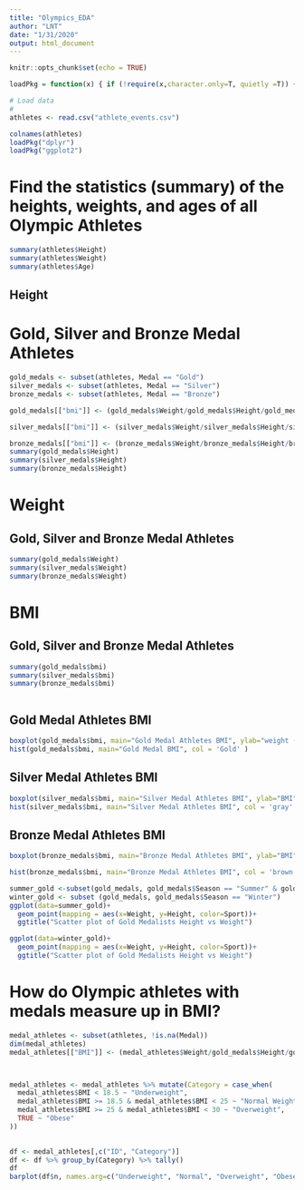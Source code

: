 ```yaml
---
title: "Olympics_EDA"
author: "LNT"
date: "1/31/2020"
output: html_document
---
```

```r
knitr::opts_chunk$set(echo = TRUE)
```

```r
loadPkg = function(x) { if (!require(x,character.only=T, quietly =T)) { install.packages(x,dep=T,repos="http://cran.us.r-project.org"); if(!require(x,character.only=T, quietly = T)) stop("Package not found") } }
```

```r
# Load data
# 
athletes <- read.csv("athlete_events.csv") 

colnames(athletes)
loadPkg("dplyr")
loadPkg("ggplot2")
```
# Find the statistics (summary) of the heights, weights, and ages of all Olympic Athletes 

```r
summary(athletes$Height)
summary(athletes$Weight)
summary(athletes$Age)
```

## Height 
# Gold, Silver and Bronze Medal Athletes
```r

gold_medals <- subset(athletes, Medal == "Gold")
silver_medals <- subset(athletes, Medal == "Silver")
bronze_medals <- subset(athletes, Medal == "Bronze")

gold_medals[["bmi"]] <- (gold_medals$Weight/gold_medals$Height/gold_medals$Height) * 10000

silver_medals[["bmi"]] <- (silver_medals$Weight/silver_medals$Height/silver_medals$Height) * 10000

bronze_medals[["bmi"]] <- (bronze_medals$Weight/bronze_medals$Height/bronze_medals$Height) * 10000
summary(gold_medals$Height)
summary(silver_medals$Height)
summary(bronze_medals$Height)
```

# Weight
## Gold, Silver and Bronze Medal Athletes
```r
summary(gold_medals$Weight)
summary(silver_medals$Weight)
summary(bronze_medals$Weight)
```

# BMI 
## Gold, Silver and Bronze Medal Athletes
```r
summary(gold_medals$bmi)
summary(silver_medals$bmi)
summary(bronze_medals$bmi)
```
```r

```

## Gold Medal Athletes BMI
```r

boxplot(gold_medals$bmi, main="Gold Medal Athletes BMI", ylab="weight (lbs)", col='gold')
hist(gold_medals$bmi, main="Gold Medal BMI", col = 'Gold' ) 

```
## Silver Medal Athletes BMI
```r

boxplot(silver_medals$bmi, main="Silver Medal Athletes BMI", ylab="BMI", col='gray')
hist(silver_medals$bmi, main="Silver Medal Athletes BMI", col = 'gray' ) 
```
## Bronze Medal Athletes BMI
```r

boxplot(bronze_medals$bmi, main="Bronze Medal Athletes BMI", ylab="BMI", col='brown')

hist(bronze_medals$bmi, main="Bronze Medal Athletes BMI", col = 'brown' )
```
```r
summer_gold <-subset(gold_medals, gold_medals$Season == "Summer" & gold_medals$Sport != "Art Competitions")
winter_gold <- subset (gold_medals, gold_medals$Season == "Winter")
ggplot(data=summer_gold)+
  geom_point(mapping = aes(x=Weight, y=Height, color=Sport))+
  ggtitle("Scatter plot of Gold Medalists Height vs Weight")

ggplot(data=winter_gold)+
  geom_point(mapping = aes(x=Weight, y=Height, color=Sport))+
  ggtitle("Scatter plot of Gold Medalists Height vs Weight")

```

# How do Olympic athletes with medals measure up in BMI?
```r

medal_athletes <- subset(athletes, !is.na(Medal))
dim(medal_athletes)
medal_athletes[["BMI"]] <- (medal_athletes$Weight/gold_medals$Height/gold_medals$Height) * 10000



medal_athletes <- medal_athletes %>% mutate(Category = case_when(
  medal_athletes$BMI < 18.5 ~ "Underweight",
  medal_athletes$BMI >= 18.5 & medal_athletes$BMI < 25 ~ "Normal Weight",
  medal_athletes$BMI >= 25 & medal_athletes$BMI < 30 ~ "Overweight",
  TRUE ~ "Obese"
))
                

df <- medal_athletes[,c("ID", "Category")]
df <- df %>% group_by(Category) %>% tally()
df
barplot(df$n, names.arg=c("Underweight", "Normal", "Overweight", "Obese"), col= "green")

```